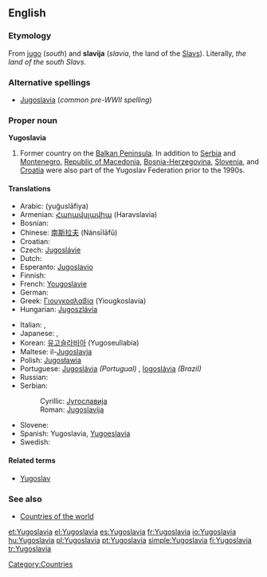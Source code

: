 ==English==
{{wikipedia}}

===Etymology===
From {{SH.}} [[jug]]o (''south'') and '''slavija''' (''slavia'', the land of the [[Slav]]s).  Literally, ''the land of the south Slavs''.

===Alternative spellings===
* [[Jugoslavia]] (''common pre-WWII spelling'')

===Proper noun===
'''Yugoslavia'''

# Former country on the [[Balkan Peninsula]]. In addition to [[Serbia]] and [[Montenegro]], [[Macedonia|Republic of Macedonia]], [[Bosnia and Herzegovina|Bosnia-Herzegovina]], [[Slovenia]], and [[Croatia]] were also part of the Yugoslav Federation prior to the 1990s.

====Translations====
{{trans-top|Former country in the Balkans}}
* Arabic: {{Arab|[[يوغوسلافيا]]}} (yuğuslāfiya) {{f}}
* Armenian: [[Հարավսլավիա]] (Haravslavia)
* Bosnian: {{t-|bs|Jugoslavija|f}}
* Chinese: [[南斯拉夫]] (Nánsīlāfū)
* Croatian: {{t-|hr|Jugoslavija|alt=Jugòslāvija|f}}
* Czech: [[Jugoslávie#Czech|Jugoslávie]] {{f}}
* Dutch: {{t-|nl|Joegoslavië}}
* Esperanto: [[Jugoslavio]]
* Finnish: {{t+|fi|Jugoslavia}}
* French: [[Yougoslavie]] {{f}}
* German: {{t-|de|Jugoslavien|n}}
* Greek: [[Γιουγκοσλαβία]] (Yiougkoslavía) {{f}}
* Hungarian: [[Jugoszlávia]]
{{trans-mid}}
* Italian: {{t-|it|Jugoslavia}}, {{t-|it|Iugoslavia|f}}
* Japanese: {{t-|ja|ユーゴスラビア|tr=Yūgosurabia|sc=Jpan}}, {{t-|ja|ユーゴスラヴィア|tr=Yūgosuravia|sc=Jpan}}
* Korean: [[유고슬라비아]] (Yugoseullabia)
* Maltese: il-[[Jugoslavja]]
* Polish: [[Jugosławia]] {{f}}
* Portuguese: [[Jugoslávia]] ''(Portugual)'' {{f}}, [[Iogoslávia]] ''(Brazil)'' {{f}}
* Russian: {{t+|ru|Югославия|f|tr=Jugoslávija|sc=Cyrl}}
* Serbian:
*: Cyrillic: [[Југославија#Serbian|Југославија]] {{f}}
*: Roman: [[Jugoslavija#Serbian|Jugoslavija]] {{f}}
* Slovene: {{t+|sl|Jugoslavija|f}}
* Spanish: Yugoslavia, [[Yugoeslavia]] {{f}}
* Swedish: {{t+|sv|Jugoslavien}}
{{trans-bottom}}

====Related terms====
* [[Yugoslav]]

===See also===
* [[Appendix:Countries of the world|Countries of the world]]

[[Category:Countries]]

[[et:Yugoslavia]]
[[el:Yugoslavia]]
[[es:Yugoslavia]]
[[fr:Yugoslavia]]
[[io:Yugoslavia]]
[[hu:Yugoslavia]]
[[pl:Yugoslavia]]
[[pt:Yugoslavia]]
[[simple:Yugoslavia]]
[[fi:Yugoslavia]]
[[tr:Yugoslavia]]